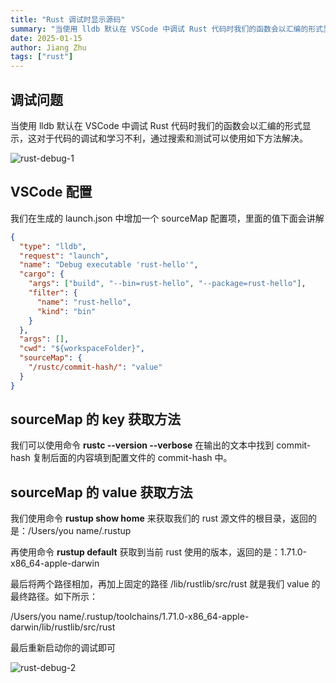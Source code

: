 ```yaml
---
title: "Rust 调试时显示源码"
summary: "当使用 lldb 默认在 VSCode 中调试 Rust 代码时我们的函数会以汇编的形式显示，这对于代码的调试和学习不利，通过搜索和测试可以使用如下方法解决。"
date: 2025-01-15
author: Jiang Zhu
tags: ["rust"]
---
```


## 调试问题

当使用 lldb 默认在 VSCode 中调试 Rust 代码时我们的函数会以汇编的形式显示，这对于代码的调试和学习不利，通过搜索和测试可以使用如下方法解决。

![rust-debug-1](https://github.com/user-attachments/assets/92c2d08f-d777-4e4c-9fb6-4b659be091d2)

## VSCode 配置

我们在生成的 launch.json 中增加一个 sourceMap 配置项，里面的值下面会讲解

```json
{
  "type": "lldb",
  "request": "launch",
  "name": "Debug executable 'rust-hello'",
  "cargo": {
    "args": ["build", "--bin=rust-hello", "--package=rust-hello"],
    "filter": {
      "name": "rust-hello",
      "kind": "bin"
    }
  },
  "args": [],
  "cwd": "${workspaceFolder}",
  "sourceMap": {
    "/rustc/commit-hash/": "value"
  }
}
```

## sourceMap 的 key 获取方法

我们可以使用命令 **rustc --version --verbose** 在输出的文本中找到 commit-hash 复制后面的内容填到配置文件的 commit-hash 中。

## sourceMap 的 value 获取方法

我们使用命令 **rustup show home** 来获取我们的 rust 源文件的根目录，返回的是：/Users/you name/.rustup

再使用命令 **rustup default** 获取到当前 rust 使用的版本，返回的是：1.71.0-x86_64-apple-darwin

最后将两个路径相加，再加上固定的路径 /lib/rustlib/src/rust 就是我们 value 的最终路径。如下所示：

/Users/you name/.rustup/toolchains/1.71.0-x86_64-apple-darwin/lib/rustlib/src/rust

最后重新启动你的调试即可

![rust-debug-2](https://github.com/user-attachments/assets/ddde2fa8-ac4d-46aa-ac28-01dbdfbea565)
